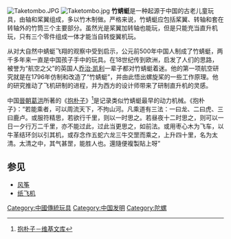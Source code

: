 {{Otheruses|subject=一種傳統的中國玩具|other=《[[哆啦A夢|哆啦A夢]]》中的一種虛構道具|竹蜻蜓 (哆啦A夢)}}
[[File:Taketombo.JPG|thumb]]
[[File:Taketombo.jpg|thumb]]
'''竹蜻蜓'''是一种起源于中国的古老儿童玩具，由轴和桨翼组成，多以竹木制做。严格来说，竹蜻蜓应包括桨翼、转轴和套在转轴外的竹筒三个主要部分。虽然光是桨翼加转轴也能玩，但是只能充当直升机玩，只有三个零件组成一体才能当自转旋翼机玩。

从对大自然中蜻蜓飞翔的观察中受到启示，公元前500年中国人制成了竹蜻蜓，两千多年来一直是中国孩子手中的玩具。在18世纪传到欧洲，启发了人们的思路，被誉为“航空之父”的英国人[[乔治·凯莱|乔治·凯利]]一辈子都对竹蜻蜓着迷。他的第一项航空研究就是在1796年仿制和改造了“竹蜻蜓”，并由此悟出螺旋桨的一些工作原理。他的研究推动了飞机研制的进程，并为西方的设计师带来了研制直升机的灵感。

中国[[晉朝|晉朝]][[葛洪|葛洪]]所著的《[[抱朴子|抱朴子]]》<ref>[https://zh.m.wikisource.org/zh/抱朴子 抱朴子－维基文库]</ref>是记录类似竹蜻蜓最早的动力机械。《抱朴子》：“若能乘者，可以周流天下，不拘山河。凡乘道有三法：一曰龙、二曰虎、三曰鹿卢。或服符精思，若欲行千里，则以一时思之。若昼夜十二时思之，则可以一日一夕行万二千里，亦不能过此，过此当更思之，如前法。或用枣心木为飞车，以牛革结环剑以引其机，或存念作五蛇六龙三牛交罡而乘之，上升四十里，名为太清。太清之中，其气甚罡，能胜人也。還隨便複製貼上呀”


==参见==
* [[风筝|风筝]]
* [[纸飞机|纸飞机]]

[[Category:中國傳統玩具|Category:中國傳統玩具]]
[[Category:中国发明|Category:中国发明]]
[[Category:陀螺|Category:陀螺]]